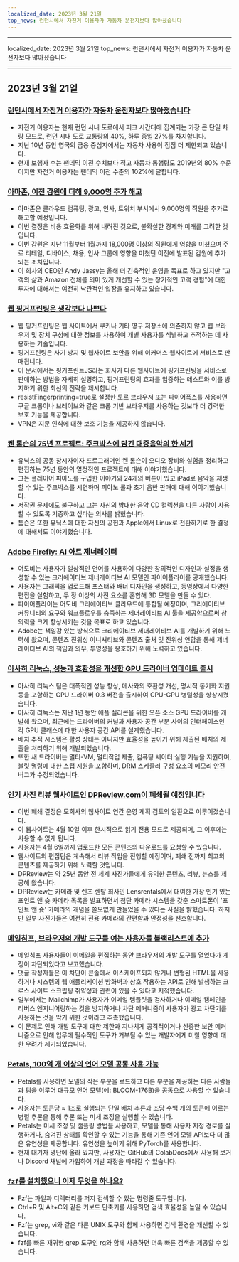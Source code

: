 ```yaml
---
localized_date: 2023년 3월 21일
top_news: 런던시에서 자전거 이용자가 자동차 운전자보다 많아졌습니다
---
```


---

localized_date: 2023년 3월 21일
top_news: 런던시에서 자전거 이용자가 자동차 운전자보다 많아졌습니다

---



<CallToAction />

<Steps>

## 2023년 3월 21일

### [런던시에서 자전거 이용자가 자동차 운전자보다 많아졌습니다](https://www.forbes.com/sites/carltonreid/2023/03/01/cyclists-now-outnumber-motorists-in-city-of-london/?ref=hackernewsgpt.com)

- 자전거 이용자는 현재 런던 시내 도로에서 피크 시간대에 집계되는 가장 큰 단일 차량 모드로, 런던 시내 도로 교통량의 40%, 하루 종일 27%를 차지합니다.
- 지난 10년 동안 영국의 금융 중심지에서는 자동차 사용이 점점 더 제한되고 있습니다.
- 현재 보행자 수는 팬데믹 이전 수치보다 적고 자동차 통행량도 2019년의 80% 수준이지만 자전거 이용자는 팬데믹 이전 수준의 102%에 달합니다.

### [아마존, 이전 감원에 더해 9,000명 추가 해고](https://www.cnbc.com/2023/03/20/amazon-layoffs-company-to-cut-off-9000-more-workers.html?ref=hackernewsgpt.com)

- 아마존은 클라우드 컴퓨팅, 광고, 인사, 트위치 부서에서 9,000명의 직원을 추가로 해고할 예정입니다.
- 이번 결정은 비용 효율화를 위해 내려진 것으로, 불확실한 경제와 미래를 고려한 것입니다.
- 이번 감원은 지난 11월부터 1월까지 18,000명 이상의 직원에게 영향을 미쳤으며 주로 리테일, 디바이스, 채용, 인사 그룹에 영향을 미쳤던 이전에 발표된 감원에 추가되는 조치입니다.
- 이 회사의 CEO인 Andy Jassy는 올해 더 긴축적인 운영을 목표로 하고 있지만 "고객의 삶과 Amazon 전체를 의미 있게 개선할 수 있는 장기적인 고객 경험"에 대한 투자에 대해서는 여전히 낙관적인 입장을 유지하고 있습니다.

### [웹 핑거프린팅은 생각보다 나쁘다](https://www.bitestring.com/posts/2023-03-19-web-fingerprinting-is-worse-than-I-thought.html?ref=hackernewsgpt.com)

- 웹 핑거프린팅은 웹 사이트에서 쿠키나 기타 영구 저장소에 의존하지 않고 웹 브라우저 및 장치 구성에 대한 정보를 사용하여 개별 사용자를 식별하고 추적하는 데 사용하는 기술입니다.
- 핑거프린팅은 사기 방지 및 웹사이트 보안을 위해 이커머스 웹사이트에 서비스로 판매됩니다.
- 이 문서에서는 핑거프린트JS라는 회사가 다른 웹사이트에 핑거프린팅을 서비스로 판매하는 방법을 자세히 설명하고, 핑거프린팅의 효과를 입증하는 테스트와 이를 방지하기 위한 최선의 전략을 제시합니다.
- resistFingerprinting=true로 설정한 토르 브라우저 또는 파이어폭스를 사용하면 구글 크롬이나 브레이브와 같은 크롬 기반 브라우저를 사용하는 것보다 더 강력한 보호 기능을 제공합니다.
- VPN은 지문 인식에 대한 보호 기능을 제공하지 않습니다.

### [켄 톰슨의 75년 프로젝트: 주크박스에 담긴 대중음악의 한 세기](https://www.youtube.com/watch?v=kaandEt_pKw&ref=hackernewsgpt.com)

- 유닉스의 공동 창시자이자 프로그래머인 켄 톰슨이 오디오 장비와 실험을 정리하고 편집하는 75년 동안의 열정적인 프로젝트에 대해 이야기했습니다.
- 그는 플레이어 피아노를 구입한 이야기와 24개의 버튼이 있고 iPad로 음악을 재생할 수 있는 주크박스를 시연하며 피아노 롤과 초기 음반 판매에 대해 이야기했습니다.
- 저작권 문제에도 불구하고 그는 자신의 방대한 음악 CD 컬렉션을 다른 사람이 사용할 수 있도록 기증하고 싶다는 의사를 밝혔습니다.
- 톰슨은 또한 유닉스에 대한 자신의 공헌과 Apple에서 Linux로 전환하기로 한 결정에 대해서도 이야기했습니다.

### [Adobe Firefly: AI 아트 제너레이터](https://www.adobe.com/sensei/generative-ai/firefly.html?ref=hackernewsgpt.com)

- 어도비는 사용자가 일상적인 언어를 사용하여 다양한 창의적인 디자인과 설정을 생성할 수 있는 크리에이티브 제너레이티브 AI 모델인 파이어플라이를 공개했습니다.
- 사용자는 그래픽을 업로드해 포스터와 배너 디자인을 생성하고, 동영상에서 다양한 편집을 실험하고, 두 장 이상의 사진 요소를 혼합해 3D 모델을 만들 수 있다.
- 파이어플라이는 어도비 크리에이티브 클라우드에 통합될 예정이며, 크리에이티브 커뮤니티의 요구와 워크플로우를 충족하는 제너레이티브 AI 툴을 제공함으로써 창의력을 크게 향상시키는 것을 목표로 하고 있습니다.
- Adobe는 책임감 있는 방식으로 크리에이티브 제너레이티브 AI를 개발하기 위해 노력해 왔으며, 콘텐츠 진위성 이니셔티브와 콘텐츠 출처 및 진위성 연합을 통해 제너레이티브 AI의 책임과 의무, 투명성을 옹호하기 위해 노력하고 있습니다.

### [아사히 리눅스, 성능과 호환성을 개선한 GPU 드라이버 업데이트 출시](https://asahilinux.org/2023/03/road-to-vulkan/?ref=hackernewsgpt.com)

- 아사히 리눅스 팀은 대폭적인 성능 향상, 메사와의 호환성 개선, 명시적 동기화 지원 등을 포함하는 GPU 드라이버 0.3 버전을 출시하여 CPU-GPU 병렬성을 향상시켰습니다.
- 아사히 리눅스는 지난 1년 동안 애플 실리콘을 위한 오픈 소스 GPU 드라이버를 개발해 왔으며, 최근에는 드라이버의 커널과 사용자 공간 부분 사이의 인터페이스인 각 GPU 클래스에 대한 사용자 공간 API를 설계했습니다.
- 배치 추적 시스템은 활성 상태는 아니지만 효율성을 높이기 위해 제출된 배치의 제출을 처리하기 위해 개발되었습니다.
- 또한 새 드라이버는 멀티-VM, 멀티작업 제출, 컴퓨팅 셰이더 실행 기능을 지원하며, 블릿 명령에 대한 스텁 지원을 포함하며, DRM 스케줄러 구성 요소의 메모리 안전 버그가 수정되었습니다.

### [인기 사진 리뷰 웹사이트인 DPReview.com이 폐쇄될 예정입니다](https://www.dpreview.com/news/5901145460/dpreview-com-to-close?ref=hackernewsgpt.com)

- 이번 폐쇄 결정은 모회사의 웹사이트 연간 운영 계획 검토의 일환으로 이루어졌습니다.
- 이 웹사이트는 4월 10일 이후 한시적으로 읽기 전용 모드로 제공되며, 그 이후에는 사용할 수 없게 됩니다.
- 사용자는 4월 6일까지 업로드한 모든 콘텐츠의 다운로드를 요청할 수 있습니다.
- 웹사이트의 편집팀은 계속해서 리뷰 작업을 진행할 예정이며, 폐쇄 전까지 최고의 콘텐츠를 제공하기 위해 노력할 것입니다.
- DPReview는 약 25년 동안 전 세계 사진가들에게 유익한 콘텐츠, 리뷰, 뉴스를 제공해 왔습니다.
- DPReview는 카메라 및 렌즈 렌탈 회사인 Lensrentals에서 대여한 가장 인기 있는 포인트 앤 슛 카메라 목록을 발표하면서 첨단 카메라 시스템을 갖춘 스마트폰이 '포인트 앤 슛' 카메라의 개념을 쓸모없게 만들었을 수 있다는 사실을 밝혔습니다. 하지만 일부 사진가들은 여전히 전용 카메라의 간편함과 안정성을 선호합니다.

### [메일침프, 브라우저의 개발 도구를 여는 사용자를 블랙리스트에 추가](http://news.ycombinator.com/item?id=35235732&ref=hackernewsgpt.com)

- 메일침프 사용자들이 이메일을 편집하는 동안 브라우저의 개발 도구를 열었다가 계정이 차단되었다고 보고했습니다.
- 댓글 작성자들은 이 차단이 콘솔에서 이스케이프되지 않거나 변형된 HTML을 사용하거나 시스템의 웹 애플리케이션 방화벽과 상호 작용하는 API로 인해 발생하는 크로스 사이트 스크립팅 취약성과 관련이 있을 수 있다고 지적했습니다.
- 일부에서는 Mailchimp가 사용자가 이메일 템플릿을 검사하거나 이메일 캠페인을 리버스 엔지니어링하는 것을 방지하거나 차단 메커니즘이 사용자가 광고 차단기를 사용하는 것을 막기 위한 것이라고 추측했습니다.
- 이 문제로 인해 개발 도구에 대한 제한과 지나치게 공격적이거나 신중한 보안 메커니즘으로 인해 업무에 필수적인 도구가 거부될 수 있는 개발자에게 미칠 영향에 대한 우려가 제기되었습니다.

### [Petals, 100억 개 이상의 언어 모델 공동 사용 가능](https://petals.ml/?ref=hackernewsgpt.com)

- Petals를 사용하면 모델의 작은 부분을 로드하고 다른 부분을 제공하는 다른 사람들과 팀을 이루어 대규모 언어 모델(예: BLOOM-176B)을 공동으로 사용할 수 있습니다.
- 사용자는 토큰당 ≈ 1초로 실행되는 단일 배치 추론과 초당 수백 개의 토큰에 이르는 병렬 추론을 통해 추론 또는 미세 조정을 실행할 수 있습니다.
- Petals는 미세 조정 및 샘플링 방법을 사용하고, 모델을 통해 사용자 지정 경로를 실행하거나, 숨겨진 상태를 확인할 수 있는 기능을 통해 기존 언어 모델 API보다 더 많은 유연성을 제공합니다. 유연성을 높이기 위해 PyTorch를 사용합니다.
- 현재 대기자 명단에 올라 있지만, 사용자는 GitHub의 ColabDocs에서 사용해 보거나 Discord 채널에 가입하여 개발 과정을 따라갈 수 있습니다.

### [`fzf`를 설치했으니 이제 무엇을 하나요?](https://andrew-quinn.me/fzf/?ref=hackernewsgpt.com)

- Fzf는 파일과 디렉터리를 퍼지 검색할 수 있는 명령줄 도구입니다.
- Ctrl+R 및 Alt+C와 같은 키보드 단축키를 사용하면 검색 효율성을 높일 수 있습니다.
- Fzf는 grep, vi와 같은 다른 UNIX 도구와 함께 사용하면 검색 환경을 개선할 수 있습니다.
- fzf를 빠른 재귀형 grep 도구인 rg와 함께 사용하면 더욱 빠른 검색을 제공할 수 있습니다.

</Steps>
